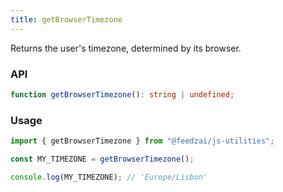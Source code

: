 ```yaml
---
title: getBrowserTimezone
---
```


Returns the user's timezone, determined by its browser.

### API

```typescript
function getBrowserTimezone(): string | undefined;
```

### Usage

```typescript
import { getBrowserTimezone } from "@feedzai/js-utilities";

const MY_TIMEZONE = getBrowserTimezone();

console.log(MY_TIMEZONE); // 'Europe/Lisbon'
```

